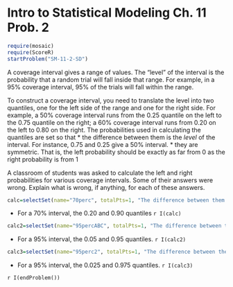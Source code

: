 Intro to Statistical Modeling Ch. 11 Prob. 2
========================================================
```r
require(mosaic)
require(ScoreR)
startProblem("SM-11-2-SD")
```

A coverage interval gives a range of values.  The "level" of the interval is the probability that a random trial will fall inside that range.  For example, in a 95% coverage interval, 95% of the trials will fall within the range.

To construct a coverage interval, you need to translate the level into two quantiles, one for the left side of the range and one for the right side.  For example, a 50% coverage interval runs from the 0.25 quantile on the left to the 0.75 quantile on the right; a 60% coverage interval runs from 0.20 on the left to 0.80 on the right. The probabilities used in calculating the quantiles are set so that 
* the difference between them is the *level* of the interval. For instance, 0.75 and  0.25 give a 50% interval. 
* they are symmetric.  That is, the left probability should be exactly as far from 0 as the right probability is from 1



A classroom of students was asked to calculate the left and right probabilities for various coverage intervals.  Some of their answers were wrong.  Explain what is wrong, if anything, for each of these answers.

```r
calc=selectSet(name="70perc", totalPts=1, "The difference between them isn't 0.70"=FALSE, "They are not symmetrical."=TRUE, "Nothing is wrong."=FALSE)
```
* For a 70% interval, the 0.20 and 0.90 quantiles `r I(calc)`

```r
calc2=selectSet(name="95percABC", totalPts=1, "The difference between them isn't 0.95"=TRUE, "They are not symmetrical."=FALSE, "Nothing is wrong."=FALSE)
```
* For a 95% interval, the 0.05 and 0.95 quantiles. `r I(calc2)`


```r
calc3=selectSet(name="95perc2", totalPts=1, "The difference between them isn't 0.95"=FALSE, "They are not symmetrical."=FALSE, "Nothing is wrong."=TRUE)
```
* For a 95% interval, the 0.025 and 0.975 quantiles. `r I(calc3)`

`r I(endProblem())`